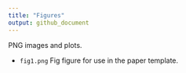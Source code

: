 ```yaml
---
title: "Figures"
output: github_document
---
```


PNG images and plots.

- `fig1.png` Fig figure for use in the paper template.
